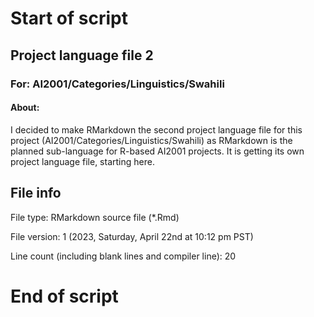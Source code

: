 # Start of script

## Project language file 2

### For: AI2001/Categories/Linguistics/Swahili

#### About:

I decided to make RMarkdown the second project language file for this project (AI2001/Categories/Linguistics/Swahili) as RMarkdown is the planned sub-language for R-based AI2001 projects. It is getting its own project language file, starting here.

## File info

File type: RMarkdown source file (*.Rmd)

File version: 1 (2023, Saturday, April 22nd at 10:12 pm PST)

Line count (including blank lines and compiler line): 20

# End of script
